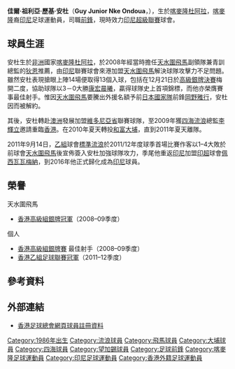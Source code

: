 {{Infobox football biography
| name        = 安杜 <br> Guy Junior Ondoua
| image       = HK NTRWTP Guy Junior Nke Ondoua.JPG
| image_size  = 220
| fullname    = Guy Junior Nke Ondoua
| birth_date  = {{birth date and age|1986|8|30}}
| birth_place = [[喀麥隆|喀麥隆]]，[[杜阿拉|杜阿拉]]
| height      = {{height|m=1.82}}
| position    = [[前鋒_(足球)|前鋒]]
| currentclub = {{link-en|巴楊卡拉泗水聯|Bhayangkara F.C.}}
| clubnumber  = 39
| years1 = 2005        | clubs1 = {{link-en|PS巨港|PS Palembang}}               | caps1 = 15  | goals1 = 5
| years2 = 2006        | clubs2 = {{link-en|錦石聯|Gresik United}}              | caps2 = 14  | goals2 = 6
| years3 = 2007        | clubs3 = [[佩西達弗|佩西達弗]]                                  | caps3 = 30  | goals3 = 13
| years4 = 2008        | clubs4 = {{link-en|帕爾斯巴亞|Persebaya Surabaya}}     | caps4 =12   | goals4 = 4
| years5 = 2008–2009  | clubs5 = [[香港飛馬足球會|天水圍飛馬]]                 | caps5 = 11  | goals5 = 7
| years6 = 2009        | clubs6 = {{link-en|布利獅子|Bulleen Lions}}            | caps6 = 16  | goals6 = 5
| years7 = 2009–2010  | clubs7 = [[夢想駿其足球會|四海流浪]]                   | caps7 = 18  | goals7 = 7
| years8 = 2010–2011  | clubs8 = [[大埔足球會|和富大埔]]                       | caps8 = 18  | goals8 = 5
| years9 = 2011–2012  | clubs9 = [[香港流浪足球會|標準流浪]]                   | caps9 =10   | goals9 = 2
| years10 = 2013–2014 | clubs10 = [[佩西瓦瓦梅納|佩西瓦瓦梅納]]                             | caps10 = 26 | goals10 = 9
| years11 = 2014–2015 | clubs11 = {{link-en|斯萊曼|PSS Sleman}}                | caps11 = 30 | goals11 = 8
| years12 = 2016–2017 | clubs12 = {{link-en|馬都拉聯|Madura United F.C.}}      | caps12 = 3  | goals12 = 0
| years13 = 2017–     | clubs13 = {{link-en|巴楊卡拉泗水聯|Bhayangkara F.C.}}  | caps13 = 12 | goals13 = 3
| pcupdate =20 May 2017
}}

'''佳爾·祖利亞·歷基·安杜'''（'''Guy Junior Nke Ondoua'''，{{bd|1986年|8月30日}}），生於[[喀麥隆|喀麥隆]][[杜阿拉|杜阿拉]]，[[喀麥隆|喀麥隆]]裔[[印尼|印尼]]足球運動員，司職[[前鋒_(足球)|前鋒]]，現時效力[[印尼超級聯賽|印尼超級聯賽]]球會{{link-en|巴楊卡拉泗水聯|Bhayangkara F.C.}}。

==球員生涯==
安杜生於[[非洲|非洲]]國家[[喀麥隆|喀麥隆]][[杜阿拉|杜阿拉]]，於2008年經當時擔任[[天水圍飛馬足球會|天水圍飛馬]]副領隊兼青訓總監的[[狄恩·安東歷|狄恩]]推薦，由[[印尼|印尼]]聯賽球會{{link-en|帕爾斯巴亞|Persebaya Surabaya}}來港加盟[[天水圍飛馬足球會|天水圍飛馬]]解決球隊攻擊力不足問題。雖然安杜表現搶眼上陣14場便取得13個入球，包括在12月21日於[[2008–09年香港高級組銀牌|高級銀牌決賽]]梅開二度，協助球隊以3－0大勝[[晨曦體育會|康宏晨曦]]，贏得球隊史上首項錦標，而他亦榮膺賽事最佳射手。惟因[[香港飛馬足球會|天水圍飛馬]]要騰出外援名額予前[[日本國家足球隊|日本國家隊]]前鋒[[岡野雅行|岡野雅行]]，安杜因而被解約。

其後，安杜轉赴[[澳洲|澳洲]]發展加盟[[維多利亞州|維多尼亞省]]聯賽球隊{{link-en|布利獅子|Bulleen Lions}}，至2009年獲[[四海體育會|四海流浪]]總監[[李輝立|李輝立]]邀請重臨[[香港|香港]]。在2010年夏天轉投[[大埔足球會|和富大埔]]，直到2011年夏天離隊。

2011年9月14日，[[香港乙組足球聯賽|乙組]]球會[[香港流浪足球會|標準流浪]]於2011/12年度球季首場比賽作客以1–4大敗於前球會[[香港飛馬足球會|天水圍飛馬]]後宣佈簽入安杜加強球隊攻力，季尾他重返[[印尼|印尼]]加盟[[印尼足球超級聯賽|印超]]球會[[佩西瓦瓦梅納|佩西瓦瓦梅納]]，到2016年他正式歸化成為[[印尼|印尼]]球員。

==榮譽==
;天水圍飛馬
* [[2008–09年香港高級組銀牌|香港高級組銀牌冠軍]]（2008–09季度）
;個人
* [[2008–09年香港高級組銀牌|香港高級組銀牌賽]] 最佳射手（2008–09季度）
* [[2011–12年香港乙組足球聯賽|香港乙組足球聯賽冠軍]]（2011–12季度）

==參考資料==
{{reflist}}

==外部連結==
* [http://www.hkfa.com/zh-hk/player_view.php?player_id=8476 香港足球總會網頁球員註冊資料] {{Wayback|url=http://www.hkfa.com/zh-hk/player_view.php?player_id=8476 |date=20121021205525 }}

{{DEFAULTSORT:Guy Junior Nke Ondoua}} 
[[Category:1986年出生|Category:1986年出生]]
[[Category:流浪球員|Category:流浪球員]]
[[Category:飛馬球員|Category:飛馬球員]]
[[Category:大埔球員|Category:大埔球員]]
[[Category:四海球員|Category:四海球員]]
[[Category:望加錫球員|Category:望加錫球員]]
[[Category:足球前鋒|Category:足球前鋒]]
[[Category:喀麥隆足球運動員|Category:喀麥隆足球運動員]]
[[Category:印尼足球運動員|Category:印尼足球運動員]]
[[Category:香港外籍足球運動員|Category:香港外籍足球運動員]]